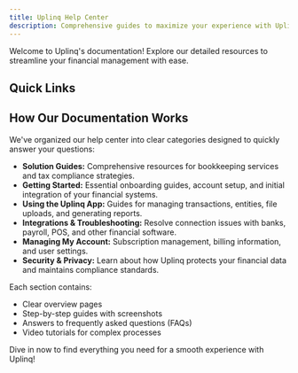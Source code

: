 ```yaml
---
title: Uplinq Help Center
description: Comprehensive guides to maximize your experience with Uplinq
---
```


Welcome to Uplinq's documentation! Explore our detailed resources to streamline your financial management with ease.

## Quick Links

<Cards>
  <Card title="Solution Guides" href="/docs/bookkeeping-tax-solution-guides" icon="lucide-book-open" />
  <Card title="Getting Started" href="/docs/getting-started" icon="lucide-play-circle" />
  <Card title="Using the Uplinq App" href="/docs/using-the-uplinq-app" icon="lucide-layout" />
  <Card title="Integrations & Troubleshooting" href="/docs/integrations-troubleshooting" icon="lucide-link" />
  <Card title="Managing My Account" href="/docs/managing-my-account" icon="lucide-user" />
  <Card title="Security & Privacy" href="/docs/security-privacy" icon="lucide-shield" />
</Cards>

## How Our Documentation Works

We've organized our help center into clear categories designed to quickly answer your questions:

- **Solution Guides:** Comprehensive resources for bookkeeping services and tax compliance strategies.
- **Getting Started:** Essential onboarding guides, account setup, and initial integration of your financial systems.
- **Using the Uplinq App:** Guides for managing transactions, entities, file uploads, and generating reports.
- **Integrations & Troubleshooting:** Resolve connection issues with banks, payroll, POS, and other financial software.
- **Managing My Account:** Subscription management, billing information, and user settings.
- **Security & Privacy:** Learn about how Uplinq protects your financial data and maintains compliance standards.

Each section contains:

- Clear overview pages
- Step-by-step guides with screenshots
- Answers to frequently asked questions (FAQs)
- Video tutorials for complex processes

Dive in now to find everything you need for a smooth experience with Uplinq!